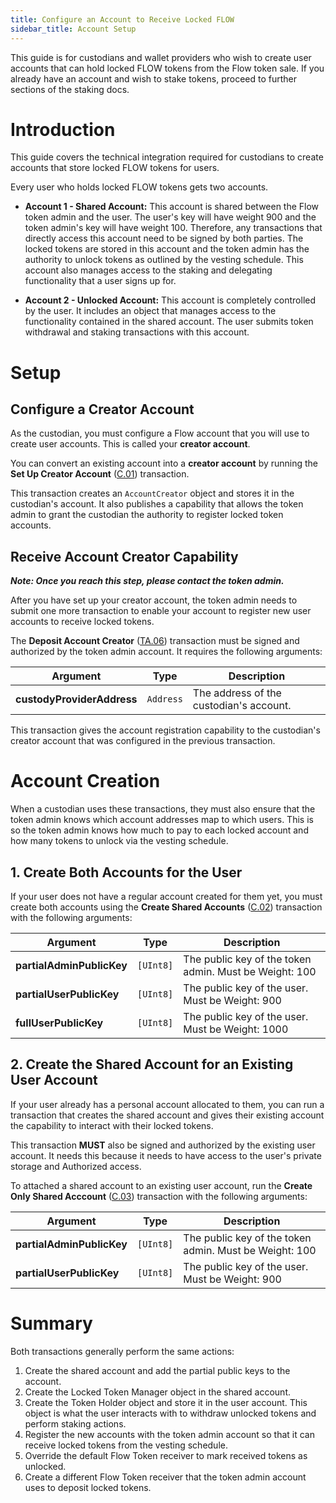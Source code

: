 ```yaml
---
title: Configure an Account to Receive Locked FLOW
sidebar_title: Account Setup
---
```


<Callout type="warning">

  This guide is for custodians and wallet providers who wish to create user accounts 
  that can hold locked FLOW tokens from the Flow token sale. 
  If you already have an account and wish to stake tokens, 
  proceed to further sections of the staking docs.

</Callout>

# Introduction

This guide covers the technical integration required for custodians to create
accounts that store locked FLOW tokens for users.

Every user who holds locked FLOW tokens gets two accounts.

- **Account 1 - Shared Account:** This account is shared between the Flow token admin and the user.
The user's key will have weight 900 and the token admin's key will have weight 100.
Therefore, any transactions that directly access this account need to be signed by both parties.
The locked tokens are stored in this account and the token admin has the authority to unlock
tokens as outlined by the vesting schedule. This account also manages access to the staking
and delegating functionality that a user signs up for.

- **Account 2 - Unlocked Account:** This account is completely controlled by the user.
It includes an object that manages access to the functionality contained in the shared account.
The user submits token withdrawal and staking transactions with this account.

# Setup

## Configure a Creator Account

As the custodian, you must configure a Flow account that you will use to 
create user accounts. This is called your **creator account**.

You can convert an existing account into a **creator account** by running
the **Set Up Creator Account** ([C.01](../transactions/#custodian)) transaction.

This transaction creates an `AccountCreator` object and stores it in the custodian's account.
It also publishes a capability that allows the token admin to grant the custodian 
the authority to register locked token accounts.

## Receive Account Creator Capability

_**Note: Once you reach this step, please contact the token admin.**_

After you have set up your creator account, 
the token admin needs to submit one more transaction
to enable your account to register new user accounts to receive locked tokens.

The **Deposit Account Creator** ([TA.06](../transactions/#token-admin)) transaction 
must be signed and authorized by the token admin account. It requires the
following arguments:

| Argument                    | Type      | Description |
|-----------------------------|-----------|-------------|
| **custodyProviderAddress**  | `Address` | The address of the custodian's account. |

This transaction gives the account registration capability to the custodian's creator account
that was configured in the previous transaction.

# Account Creation

When a custodian uses these transactions, they must also ensure that 
the token admin knows which account addresses map to which users. This is so 
the token admin knows how much to pay to each locked account
and how many tokens to unlock via the vesting schedule.

## 1. Create Both Accounts for the User

If your user does not have a regular account created for them yet, you must 
create both accounts using the **Create Shared Accounts** ([C.02](../transactions/#custodian))
transaction with the following arguments:

| Argument                  | Type      | Description |
|---------------------------|-----------|-------------|
| **partialAdminPublicKey** | `[UInt8]` | The public key of the token admin. Must be Weight: 100 |
| **partialUserPublicKey**  | `[UInt8]` | The public key of the user. Must be Weight: 900 |
| **fullUserPublicKey**     | `[UInt8]` | The public key of the user. Must be Weight: 1000 |

## 2. Create the Shared Account for an Existing User Account

If your user already has a personal account allocated to them, you can run a transaction
that creates the shared account and gives their existing account the capability
to interact with their locked tokens. 

<Callout type="warning">

  This transaction **MUST** also be signed and authorized by the existing user account.
  It needs this because it needs to have access to the user's private storage and Authorized access.

</Callout>

To attached a shared account to an existing user account, 
run the **Create Only Shared Acccount** ([C.03](../transactions/#custodian))
transaction with the following arguments:

| Argument                  | Type      | Description |
|---------------------------|-----------|-------------|
| **partialAdminPublicKey** | `[UInt8]` | The public key of the token admin. Must be Weight: 100 |
| **partialUserPublicKey**  | `[UInt8]` | The public key of the user. Must be Weight: 900 |

# Summary 

Both transactions generally perform the same actions:

1. Create the shared account and add the partial public keys to the account.
1. Create the Locked Token Manager object in the shared account.
1. Create the Token Holder object and store it in the user account. This object
is what the user interacts with to withdraw unlocked tokens and perform staking actions.
1. Register the new accounts with the token admin account so that 
it can receive locked tokens from the vesting schedule.
1. Override the default Flow Token receiver to mark received tokens as unlocked.
1. Create a different Flow Token receiver that the token admin account uses to deposit locked tokens.
